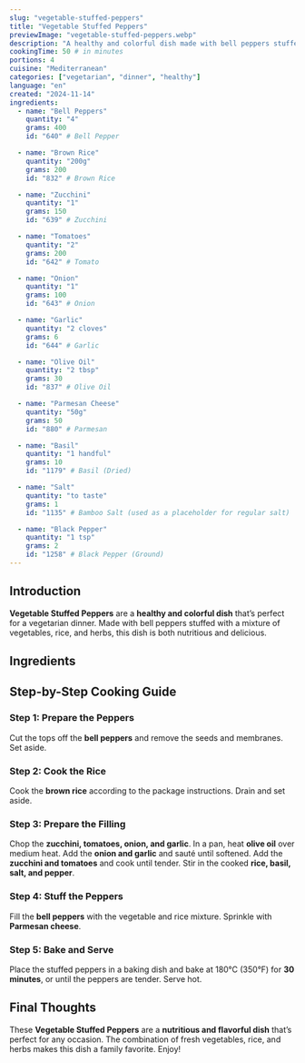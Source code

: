 ```yaml
---
slug: "vegetable-stuffed-peppers"
title: "Vegetable Stuffed Peppers"
previewImage: "vegetable-stuffed-peppers.webp"
description: "A healthy and colorful dish made with bell peppers stuffed with a mixture of vegetables, rice, and herbs, perfect for a vegetarian dinner."
cookingTime: 50 # in minutes
portions: 4
cuisine: "Mediterranean"
categories: ["vegetarian", "dinner", "healthy"]
language: "en"
created: "2024-11-14"
ingredients:
  - name: "Bell Peppers"
    quantity: "4"
    grams: 400
    id: "640" # Bell Pepper

  - name: "Brown Rice"
    quantity: "200g"
    grams: 200
    id: "832" # Brown Rice

  - name: "Zucchini"
    quantity: "1"
    grams: 150
    id: "639" # Zucchini

  - name: "Tomatoes"
    quantity: "2"
    grams: 200
    id: "642" # Tomato

  - name: "Onion"
    quantity: "1"
    grams: 100
    id: "643" # Onion

  - name: "Garlic"
    quantity: "2 cloves"
    grams: 6
    id: "644" # Garlic

  - name: "Olive Oil"
    quantity: "2 tbsp"
    grams: 30
    id: "837" # Olive Oil

  - name: "Parmesan Cheese"
    quantity: "50g"
    grams: 50
    id: "880" # Parmesan

  - name: "Basil"
    quantity: "1 handful"
    grams: 10
    id: "1179" # Basil (Dried)

  - name: "Salt"
    quantity: "to taste"
    grams: 1
    id: "1135" # Bamboo Salt (used as a placeholder for regular salt)

  - name: "Black Pepper"
    quantity: "1 tsp"
    grams: 2
    id: "1258" # Black Pepper (Ground)
---
```



## Introduction

**Vegetable Stuffed Peppers** are a **healthy and colorful dish** that’s perfect for a vegetarian dinner. Made with bell peppers stuffed with a mixture of vegetables, rice, and herbs, this dish is both nutritious and delicious.

## Ingredients

<IngredientsList
  ingredients={frontmatter.ingredients}
  portions={frontmatter.portions}
/>

## Step-by-Step Cooking Guide

### Step 1: Prepare the Peppers

Cut the tops off the **bell peppers** and remove the seeds and membranes. Set aside.

<CookingStep
  action="cutting-vegetables-sweetPepper"
  alt="Preparing bell peppers for stuffing"
/>

### Step 2: Cook the Rice

Cook the **brown rice** according to the package instructions. Drain and set aside.

<CookingStep action="boiling-grains-rice" alt="Boiling brown rice in a pot" />

### Step 3: Prepare the Filling

Chop the **zucchini, tomatoes, onion, and garlic**. In a pan, heat **olive oil** over medium heat. Add the **onion and garlic** and sauté until softened. Add the **zucchini and tomatoes** and cook until tender. Stir in the cooked **rice, basil, salt, and pepper**.

<CookingStep
  action="frying-pan-mix-vegetableMix"
  alt="Sautéing vegetables for stuffing"
/>

### Step 4: Stuff the Peppers

Fill the **bell peppers** with the vegetable and rice mixture. Sprinkle with **Parmesan cheese**.

<CookingStep action="stuffed-peppers" alt="Stuffed peppers ready for baking" />

### Step 5: Bake and Serve

Place the stuffed peppers in a baking dish and bake at 180°C (350°F) for **30 minutes**, or until the peppers are tender. Serve hot.

<CookingStep
  action="kitchenAppliances-oven"
  alt="Baking stuffed peppers in the oven"
/>

## Final Thoughts

These **Vegetable Stuffed Peppers** are a **nutritious and flavorful dish** that’s perfect for any occasion. The combination of fresh vegetables, rice, and herbs makes this dish a family favorite. Enjoy!

<NutritionFacts ingredients={frontmatter.ingredients} />

